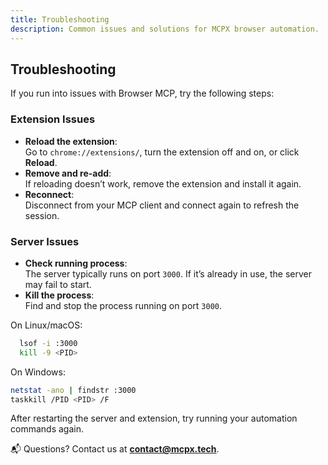 ```yaml
---
title: Troubleshooting
description: Common issues and solutions for MCPX browser automation.
---
```


## Troubleshooting

If you run into issues with Browser MCP, try the following steps:

### Extension Issues
- **Reload the extension**:  
  Go to `chrome://extensions/`, turn the extension off and on, or click **Reload**.  
- **Remove and re-add**:  
  If reloading doesn’t work, remove the extension and install it again.  
- **Reconnect**:  
  Disconnect from your MCP client and connect again to refresh the session.

### Server Issues
- **Check running process**:  
  The server typically runs on port `3000`. If it’s already in use, the server may fail to start.  
- **Kill the process**:  
  Find and stop the process running on port `3000`.  

On Linux/macOS:
```bash
  lsof -i :3000
  kill -9 <PID>
````

On Windows:

```bash
netstat -ano | findstr :3000
taskkill /PID <PID> /F
```

After restarting the server and extension, try running your automation commands again.

📬 Questions? Contact us at **[contact@mcpx.tech](mailto:contact@mcpx.tech)**.